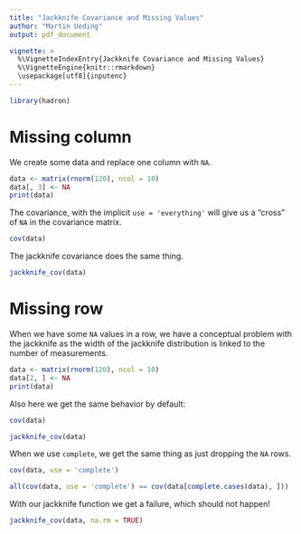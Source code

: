 ```yaml
---
title: "Jackknife Covariance and Missing Values"
author: "Martin Ueding"
output: pdf_document

vignette: >
  %\VignetteIndexEntry{Jackknife Covariance and Missing Values}
  %\VignetteEngine{knitr::rmarkdown}
  \usepackage[utf8]{inputenc}
---
```


```r
library(hadron)
```

# Missing column

We create some data and replace one column with `NA`.

```r
data <- matrix(rnorm(120), ncol = 10)
data[, 3] <- NA
print(data)
```

The covariance, with the implicit `use = 'everything'` will give us a “cross” of `NA` in the covariance matrix.

```r
cov(data)
```

The jackknife covariance does the same thing.

```r
jackknife_cov(data)
```

# Missing row

When we have some `NA` values in a row, we have a conceptual problem with the jackknife as the width of the jackknife distribution is linked to the number of measurements.

```r
data <- matrix(rnorm(120), ncol = 10)
data[2, ] <- NA
print(data)
```

Also here we get the same behavior by default:

```r
cov(data)
```

```r
jackknife_cov(data)
```

When we use `complete`, we get the same thing as just dropping the `NA` rows.

```r
cov(data, use = 'complete')
```

```r
all(cov(data, use = 'complete') == cov(data[complete.cases(data), ]))
```

With our jackknife function we get a failure, which should not happen!

```r
jackknife_cov(data, na.rm = TRUE)
```

